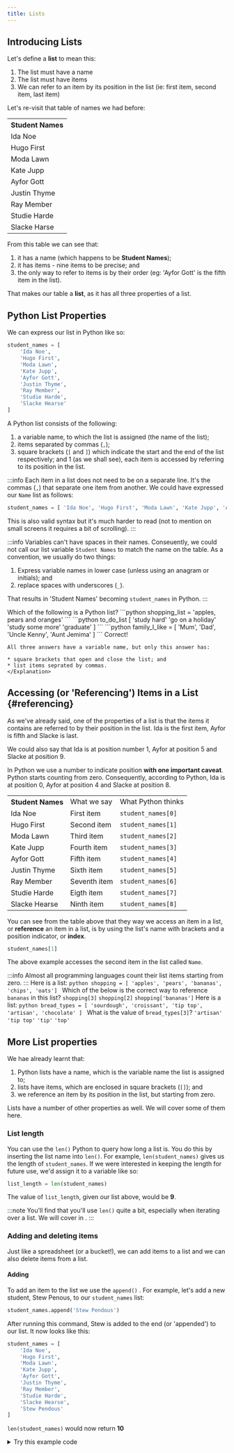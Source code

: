 ```yaml
---
title: Lists
---
```


## Introducing Lists
Let's define a **list** to mean this:

1. The list must have a name
2. The list must have items
3. We can refer to an item by its position in the list (ie: first item, second item, last item)

Let's re-visit that table of names we had before:
<table className="complexDataTableExamples">
    <tr><th>Student Names</th></tr>
    <tr><td>Ida Noe</td></tr>
    <tr><td>Hugo First</td></tr>
    <tr><td>Moda Lawn</td></tr>
    <tr><td>Kate Jupp</td></tr>
    <tr><td>Ayfor Gott</td></tr>
    <tr><td>Justin Thyme</td></tr>
    <tr><td>Ray Member</td></tr>
    <tr><td>Studie Harde</td></tr>
    <tr><td>Slacke Harse</td></tr>
</table>
From this table we can see that:

1. it has a name (which happens to be **Student Names**);
2. it has items - nine items to be precise; and
3. the only way to refer to items is by their order (eg: 'Ayfor Gott' is the fifth item in the list).

That makes our table a **list**, as it has all three properties of a list.

## Python List Properties

We can express our list in Python like so:
```python
student_names = [
    'Ida Noe',
    'Hugo First',
    'Moda Lawn',
    'Kate Jupp',
    'Ayfor Gott',
    'Justin Thyme',
    'Ray Member',
    'Studie Harde',
    'Slacke Hearse'
]
```
A Python list consists of the following:
1. a variable name, to which the list is assigned (the name of the list);
1. items separated by commas (`,`);
1. square brackets (`[` and `]`) which indicate the start and the end of the list respectively; and
1 (as we shall see), each item is accessed by referring to its position in the list.

:::info
Each item in a list does not need to be on a separate line.  It's the commas (`,`) that separate
one item from another.  We could have expressed our `Name` list as follows:
```python
student_names = [ 'Ida Noe', 'Hugo First', 'Moda Lawn', 'Kate Jupp', 'Ayfor Gott', 'Justin Thyme', 'Ray Member', 'Studie Harde', 'Slacke Hearse' ]
```
This is also valid syntax but it's much harder to read (not to mention on small screens it
requires a bit of scrolling).
:::

:::info
Variables can't have spaces in their names.  Conseuently, we could not call our list variable
`Student Names` to match the name on the table.  As a convention, we usually do two things:

1. Express variable names in lower case (unless using an anagram or initials); and
1. replace spaces with underscores (`_`).

That results in 'Student Names' becoming `student_names` in Python.
:::

<Quizlet>
    Which of the following is a Python list?
    <Answer>
    ```python
    shopping_list = 'apples, pears and oranges'
    ```
    </Answer>
    <Answer>
    ```python
    to_do_list [ 
        'study hard'
        'go on a holiday'
        'study some more'
        'graduate'
    ]
    ```
    </Answer>
    <Answer isCorrect>
    ```python
    family_I_like = [
        'Mum',
        'Dad',
        'Uncle Kenny',
        'Aunt Jemima'
    ]
    ```
    </Answer>
    <Explanation correctAnswer>
    Correct!

    All three answers have a variable name, but only this answer has:

    * square brackets that open and close the list; and
    * list items seprated by commas.
    </Explanation>
</Quizlet>

## Accessing (or 'Referencing') Items in a List {#referencing}
As we've already said, one of the properties of a list is that the items it contains are 
referred to by their position in the list.  Ida is the first item, Ayfor is fifth and 
Slacke is last.

We could also say that Ida is at position number 1, Ayfor at position 5 and Slacke at 
position 9.

In Python we use a number to indicate position **with one important caveat**.  Python starts
counting from zero.  Consequently, according to Python, Ida is at position 0, Ayfor at position 4
and Slacke at position 8.

<table className="complexDataTableExamples">
    <tr>
        <th>Student Names</th>
        <td>What we say</td>
        <td>What Python thinks</td>
    </tr>
    <tr>
        <td>Ida Noe</td>
        <td>First item</td>
        <td>
            <code>student_names[0]</code>
        </td>
    </tr>
    <tr>
        <td>Hugo First</td>
        <td>Second item</td>
        <td>
            <code>student_names[1]</code>
        </td>
    </tr>
    <tr>
        <td>Moda Lawn</td>
        <td>Third item</td>
        <td>
            <code>student_names[2]</code>
        </td>
    </tr>
    <tr>
        <td>Kate Jupp</td>
        <td>Fourth item</td>
        <td>
            <code>student_names[3]</code>
        </td>
    </tr>
    <tr>
        <td>Ayfor Gott</td>
        <td>Fifth item</td>
        <td>
            <code>student_names[4]</code>
        </td>
    </tr>
    <tr>
        <td>Justin Thyme</td>
        <td>Sixth item</td>
        <td>
            <code>student_names[5]</code>
        </td>
    </tr>
    <tr>
        <td>Ray Member</td>
        <td>Seventh item</td>
        <td>
            <code>student_names[6]</code>
        </td>
    </tr>
    <tr>
        <td>Studie Harde</td>
        <td>Eigth item</td>
        <td>
            <code>student_names[7]</code>
        </td>
    </tr>
    <tr>
        <td>Slacke Hearse</td>
        <td>Ninth item</td>
        <td>
            <code>student_names[8]</code>
        </td>
    </tr>
</table>

You can see from the table above that they way we access an item in a list, or **reference**
an item in a list, is by using the list's name with brackets and a position indicator, or **index**.
```python
student_names[1]
```
The above example accesses the second item in the list called `Name`.

:::info
Almost all programming languages count their list items starting from zero.
:::
<Quizlet>
    Here is a list:
    ```python
    shopping = [ 'apples', 'pears', 'bananas', 'chips', 'oats']
    ```
    Which of the below is the correct way to reference `bananas` in this list?
    <Answer>
    `shopping[3]`
    </Answer>
    <Answer isCorrect>
    `shopping[2]`
    </Answer>
    <Answer>
    `shopping['bananas']`
    </Answer>
</Quizlet>
<Quizlet>
    Here is a list:
    ```python
    bread_types = [
        'sourdough',
        'croissant',
        'tip top',
        'artisan',
        'chocolate'
    ]
    ```
    What is the value of `bread_types[3]`?
    <Answer isCorrect>
    `'artisan'`
    </Answer>
    <Answer>
    `'tip top'`
    </Answer>
    <Answer>
    `'tip'`
    </Answer>
    <Answer>
    `'top'`
    </Answer>
</Quizlet>

## More List properties
We hae already learnt that:
1. Python lists have a name, which is the variable name the list is assigned to;
1. lists have items, which are enclosed in square brackets (`[]`); and
1. we reference an item by its position in the list, but starting from zero.

Lists have a number of other properties as well.  We will cover some of them here.

### List length
You can use the `len()` Python <DisplayGlossaryItem item='function' />
to query how long a list is.  You do this by 
inserting the list name into `len()`.  For example, `len(student_names)` gives us the length
of `student_names`.  If we were interested in keeping the length for future use,
we'd assign it to a variable like so:
```python
list_length = len(student_names)
```
The value of `list_length`, given our list above, would be **9**.

:::note
You'll find that you'll use `len()` quite a bit, especially when iterating over a list.  We
will cover <DisplayGlossaryItem item='iteration' /> in
<DisplayChapter chapter='chapter_06'/>.
:::

### Adding and deleting items
Just like a spreadsheet (or a bucket!), we can add items to a list and we can also delete items
from a list.

#### Adding
To add an item to the list we use the `append()` <DisplayGlossaryItem item='method' />.  For
example, let's add a new student, Stew Penous, to our `student_names` list:
```python
student_names.append('Stew Pendous')
```
After running this command, Stew is added to the end (or 'appended') to our list.  It now
looks like this:
```python
student_names = [
    'Ida Noe',
    'Hugo First',
    'Moda Lawn',
    'Kate Jupp',
    'Ayfor Gott',
    'Justin Thyme',
    'Ray Member',
    'Studie Harde',
    'Slacke Hearse',
    'Stew Pendous'
]
```
`len(student_names)` would now return **10**

<details>
<summary>
Try this example code
</summary>
This code demonstrates adding an item to `student_names`.
Copy and paste this code into your Docassemble playground and feel free to experiment with it.
```yml showLineNumbers
---
# Opening screen. Displays our list 
# as it currently exists.
# Note: we use iteration (that's the % for loop)
# in this code.  We cover iteration later in this chapter
mandatory: True
question: Current List
subquestion: |
  Here are the current items in the `student_names` list:
  
  %for list_item in student_names:
  * ${list_item}
  %endfor
  
  The length of `student_names` is: **${len(student_names)}**
buttons:
  - Continue: continue
---
# This code block drives our app.  It's good practice to 
# have no more than two mandatory blocks in your app - a
# mandatory question block to display the opening screen and
# a mandatory code block to drive the logic in your app.
mandatory: True
code: |
  # Append a new item to the list
  student_names.append(new_item)
  # And then display the screen with the new item.
  finish_screen
---

# This code block is where we declare our list.  Our first mandatory
# question block (above) needs student_names in order to work. That
# mandatory question block will call this code block
code: |
  student_names = [
    'Ida Noe',
    'Hugo First',
    'Moda Lawn',
    'Kate Jupp',
    'Ayfor Gott',
    'Justin Thyme',
    'Ray Member',
    'Studie Harde',
    'Slacke Hearse'
  ]
---
# This question block asks the user what they want to store in new_item
question: Add another item
subquestion: |
  Enter a name to append to `student_names`
fields:
  - no label: new_item
---
# This displays another screen which prints out the list again, this time with the 
# additional item appended.
# Note: we use an if statement to highlight the last item in bold
event: finish_screen
question: Updated list
subquestion: |
  Here is `student_names` with `${new_item}` appended to it.
  
  %for list_item in student_names:
  %if list_item == student_names[-1]:
  * **${list_item}**
  %else:
  * ${list_item}
  %endif
  %endfor
  
  The length of `student_names` is: **${len(student_names)}**

buttons:
  - Exit: exit
  - Restart: restart
---
```
</details>

#### Deleting
The `del()` Python function deletes list items.  We delete an item by referencing it inside
the `del()` function.  For example, if we wanted to delete Ray from the list we'd run this
command: 
```python
del(student_names[6])  # Ray is the 7th item in the list
```
<details>
<summary>
Try this example code
</summary>
This code allows the user to select an  item from `student_names` to delete and deletes it.
It then shows the truncated list to the user.

Feel free to copy this code into your Playground and experiment with it.
```yml showLineNumbers
# This code displays the items in a list and allows the user to 
# select an item to delete. It then deletes the item and re-displays
# the list
---
mandatory: True
question: Select item to delete
subquestion: |
  Select an item from `student_names` to delete.
  
  Currently, the number of items in `student_names` (or the *length* of `student_names`) is:
  **${len(student_names)}**
fields:
  - no label: item_to_delete
    input type: radio
    choices:
      code: |
        first_screen_radio_choices
---
# Mandatory code block that drives our app
mandatory: True
code: |
  # Here's a trap for new players. When a user selects an item to delete,
  # the index (ie: the position in the list) is stored in our item_to_delete
  # variable - **as a string**.  Consequently, we can't just call 
  # del(student_names[item_to_delete]) to delete the array item. What we need
  # to do is convert (or **cast**) item_to_delete from a string to an integer.
  # Luckily there's a function for that - int().  So, what we'll do is wrap
  # item_to_delete in int() and put that into our del() function.
  del(student_names[int(item_to_delete)])
  
  # Whew! That was complicated!  Lucky this last line is easy peasy.  Just
  # call the final screen.
  final_screen
---
# We define student_names in this code block
code: |
  student_names = [
    'Ida Noe',
    'Hugo First',
    'Moda Lawn',
    'Kate Jupp',
    'Ayfor Gott',
    'Justin Thyme',
    'Ray Member',
    'Studie Harde',
    'Slacke Hearse'
  ]
---
# When the user selects an item in the radio buttons
# to delete, we need to record the position of that item and
# not the value of the item itself.  That's because, unlike 
# append(), del() takes an reference to a list item's position
# instead of a value. Eg: to delete the third item in student_names
# we need to call del(student_names[2]) and not del(student_names['Moda Lawn'])
# This code block is used by the first screen to match up each value (which the user sees)
# with its index, which we will then pass to the del() command in the 
# second mandatory block
code: |
  first_screen_radio_choices = []
  # Once again, we use iteration to examine every list item in turn
  # This 'for loop' starts by setting the value of i to 0 and increments
  # it by 1 each time it runs until it gets to one less than
  # the number of items in student_names.  That's useful for us because if
  # student_names has 9 items in it, we want i to run from 0 to 8.
  for i in range(0,len(student_names)):
    first_screen_radio_choices.append({ i : student_names[i] })
---
# Displays our list with the item deleted
event: final_screen
question: Updated list
subquestion: |
  The length of `student_names` is now **${len(student_names)}**
  
  Here are the items:
  
  %for list_item in student_names:
  * ${list_item}
  %endfor
buttons:
  - Exit: exit
  - Restart: restart
---
```
</details>
:::info
In practice we append items to lists more often than we delete items.  In fact, a common
way to define a list is to start out with an empty list eg:
```python
bread_types = []
```
and then append items to it one by one eg:
```python
bread_types.append('sourdough',)
bread_types.append('croissant',)
bread_types.append('tip top',)
bread_types.append('artisan',)
bread_types.append('chocolate')
```
or, as in the example code, use <DisplayGlossaryItem item='iteration' /> to do the
same thing.
:::
<Quizlet>
    Sticking with the bread theme, let's define this list:
    ```python
    bread_types = [
        'sourdough',
        'croissant',
        'tip top',
        'artisan',
        'chocolate'
    ]
    ```
    As lovers of raisin bread, we want to add 'raisin' to end of this list.  

    What command do we use to do this?
    <Answer isCorrect>
    `bread_types.append('raisin')`
    </Answer>
    <Answer>
    `append(bread_types, 'raisin')`
    </Answer>
    <Answer>
    `bread_types + 'raisin'`
    </Answer>
    <Explanation correctAnswer>
    Correct!

    See ['Adding'](#adding) for more information.
    </Explanation>
    <Explanation>
    Incorrect.

    See ['Adding'](#adding) for more information.
    </Explanation>
</Quizlet>
<Quizlet>
    As bread lovers, looking at the `bread_types` list in the previous Quizlet, 
    we are somewhat shocked (actually, very shocked!) to see `tip top` in that list.
    What sacrilege!!  We must delete `tip top` post haste!  How do we do that?
    <Answer>
    `delete 'tip top'`
    </Answer>
    <Answer>
    `del('tip top')`
    </Answer>
    <Answer>
    `del(bread_types['tip top'])`
    </Answer>
    <Answer isCorrect>
    `del(bread_types[2])`
    </Answer>
    <Answer>
    `del(bread_types[3])`
    </Answer>
    <Explanation>
    Incorrect.

    Refer to '[Deleting](#deleting)' above for more information.  You may also want to
    check out how to [reference](#referencing) items in a list.
    </Explanation>
    <Explanation correctAnswer>
    Correct!

    `del()` is the function you use to delete items from a list.  You need to specify the
    name of the list and its index inside the `del()` function.  Counting for indices
    starts at zero, not 1.  So, as `tip top` is the third item, its index is `2`.
    </Explanation>
</Quizlet>
<Quizlet>
    Which of the below is the correct way of declaring an empty list called `bread_types`?
    <Answer isCorrect>
    `bread_types = []`
    </Answer>
    <Answer>
    `bread_types = None`
    </Answer>
    <Answer>
    `new_list(bread_types)`
    </Answer>
    <Answer>
    `bread_types = <Empty>`
    </Answer>
</Quizlet>

## List membership
Python allows you to test if an element can be found in a list.  For example,
you may want to check to see if Ray exists in our `student_names` list.  To
do so you use Python's `in` operator like so:
```python
'Ray Member' in student_names
```
This is usually used as part of an <DisplayGlossaryItem item='ifstatement' />,
for example:
```python
if 'Ray Member' in student_names:
  congratulate_ray
else:
  commiserate_with_ray
```
In our example congratulations will be offered to Ray on account of his
inclusion in our `student_names` list.

You can also use the `not in` operator, which tests to see if an item
is *not* in the list ie:
```python
if 'Mark Joseph' not in student_names:
  mark_is_jealous
else:
  mark_is_delirious
```
Mark, unfortunately, may need to seek help with his feelings of envy on
account of his exclusion from `student_names`.

## Next
Now that you've been introduced to lists, its time to move on to the one of the most powerful
things you can do with them - **iteration**.

:::tip TODO
Do we want to finish all pages like this?
:::